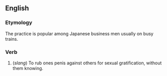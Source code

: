 {{rfd}}
==English==
===Etymology=== 
The practice is popular among Japanese business men usually on busy trains.
===Verb===
# (''slang'') To rub ones penis against others for sexual gratification, without them knowing.